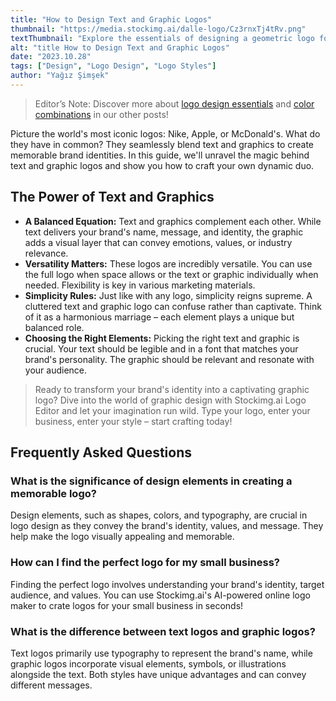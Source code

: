 ```yaml
---
title: "How to Design Text and Graphic Logos"
thumbnail: "https://media.stockimg.ai/dalle-logo/Cz3rnxTj4tRv.png"
textThumbnail: "Explore the essentials of designing a geometric logo for your business."
alt: "title How to Design Text and Graphic Logos"
date: "2023.10.28"
tags: ["Design", "Logo Design", "Logo Styles"]
author: "Yağız Şimşek"
---
```


<CustomImage
  src="https://media.stockimg.ai/dalle-logo/Cz3rnxTj4tRv.png"
  alt="title How to Design Text and Graphic Logos"
/>
> Editor’s Note: Discover more about [logo design essentials](https://stockimg.ai/blog/design/how-to-design-a-logo) and [color combinations](https://stockimg.ai/blog/design/the-psychology-of-color-in-design) in our other posts!

Picture the world's most iconic logos: Nike, Apple, or McDonald's. What do they have in common? They seamlessly blend text and graphics to create memorable brand identities. In this guide, we'll unravel the magic behind text and graphic logos and show you how to craft your own dynamic duo.

## The Power of Text and Graphics
- **A Balanced Equation:** Text and graphics complement each other. While text delivers your brand's name, message, and identity, the graphic adds a visual layer that can convey emotions, values, or industry relevance.
- **Versatility Matters:** These logos are incredibly versatile. You can use the full logo when space allows or the text or graphic individually when needed. Flexibility is key in various marketing materials. 
- **Simplicity Rules:** Just like with any logo, simplicity reigns supreme. A cluttered text and graphic logo can confuse rather than captivate. Think of it as a harmonious marriage – each element plays a unique but balanced role.
- **Choosing the Right Elements:** Picking the right text and graphic is crucial. Your text should be legible and in a font that matches your brand's personality. The graphic should be relevant and resonate with your audience.

> Ready to transform your brand's identity into a captivating graphic logo? Dive into the world of graphic design with Stockimg.ai Logo Editor and let your imagination run wild. Type your logo, enter your business, enter your style – start crafting today!

## Frequently Asked Questions
### What is the significance of design elements in creating a memorable logo?
Design elements, such as shapes, colors, and typography, are crucial in logo design as they convey the brand's identity, values, and message. They help make the logo visually appealing and memorable.
### How can I find the perfect logo for my small business?
Finding the perfect logo involves understanding your brand's identity, target audience, and values. You can use Stockimg.ai's AI-powered online logo maker to crate logos for your small business in seconds!
### What is the difference between text logos and graphic logos?
Text logos primarily use typography to represent the brand's name, while graphic logos incorporate visual elements, symbols, or illustrations alongside the text. Both styles have unique advantages and can convey different messages.

